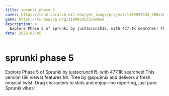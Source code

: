 ```yaml
---
title: sprunki phase 5
cover: https://cdn2.scratch.mit.edu/get_image/project/1109924533_480x360.png
game: https://turbowarp.org/1109924533/embed
description: >
  Explore Phase 5 of Sprunki by justacrunch15, with 477.1K searches! This version (8k views) features Mr. Tree by @spu9nix and delivers a fresh musical twist. Drag characters to slots and enjoy—no reporting, just pure Sprunki vibes!
date: 2025-03-05
---
```


# sprunki phase 5

Explore Phase 5 of Sprunki by justacrunch15, with 477.1K searches! This version (8k views) features Mr. Tree by @spu9nix and delivers a fresh musical twist. Drag characters to slots and enjoy—no reporting, just pure Sprunki vibes!

